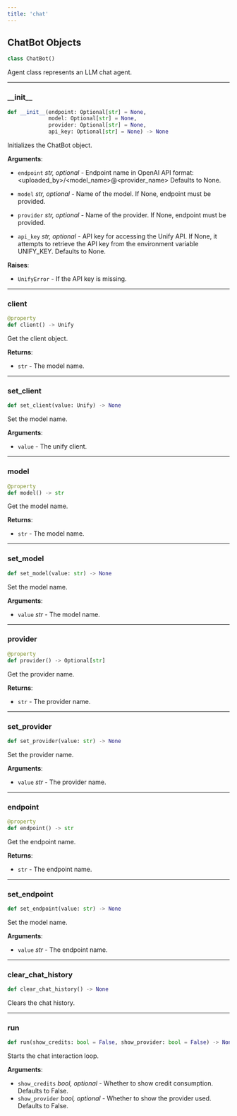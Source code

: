 ```yaml
---
title: 'chat'
---
```


<a id="chat.ChatBot"></a>

## ChatBot Objects

```python
class ChatBot()
```

Agent class represents an LLM chat agent.

<a id="chat.ChatBot.__init__"></a>

---

### \_\_init\_\_

```python
def __init__(endpoint: Optional[str] = None,
             model: Optional[str] = None,
             provider: Optional[str] = None,
             api_key: Optional[str] = None) -> None
```

Initializes the ChatBot object.

**Arguments**:

- `endpoint` _str, optional_ - Endpoint name in OpenAI API format:
  \<uploaded_by\>/\<model_name\>@\<provider_name\>
  Defaults to None.
  
- `model` _str, optional_ - Name of the model. If None,
  endpoint must be provided.
  
- `provider` _str, optional_ - Name of the provider. If None,
  endpoint must be provided.
  
- `api_key` _str, optional_ - API key for accessing the Unify API.
  If None, it attempts to retrieve the API key from the
  environment variable UNIFY_KEY.
  Defaults to None.
  

**Raises**:

- `UnifyError` - If the API key is missing.

<a id="chat.ChatBot.client"></a>

---

### client

```python
@property
def client() -> Unify
```

Get the client object.  

**Returns**:

- `str` - The model name.

<a id="chat.ChatBot.set_client"></a>

---

### set\_client

```python
def set_client(value: Unify) -> None
```

Set the model name.  

**Arguments**:

- `value` - The unify client.

<a id="chat.ChatBot.model"></a>

---

### model

```python
@property
def model() -> str
```

Get the model name.  

**Returns**:

- `str` - The model name.

<a id="chat.ChatBot.set_model"></a>

---

### set\_model

```python
def set_model(value: str) -> None
```

Set the model name.  

**Arguments**:

- `value` _str_ - The model name.

<a id="chat.ChatBot.provider"></a>

---

### provider

```python
@property
def provider() -> Optional[str]
```

Get the provider name.  

**Returns**:

- `str` - The provider name.

<a id="chat.ChatBot.set_provider"></a>

---

### set\_provider

```python
def set_provider(value: str) -> None
```

Set the provider name.  

**Arguments**:

- `value` _str_ - The provider name.

<a id="chat.ChatBot.endpoint"></a>

---

### endpoint

```python
@property
def endpoint() -> str
```

Get the endpoint name.  

**Returns**:

- `str` - The endpoint name.

<a id="chat.ChatBot.set_endpoint"></a>

---

### set\_endpoint

```python
def set_endpoint(value: str) -> None
```

Set the model name.  

**Arguments**:

- `value` _str_ - The endpoint name.

<a id="chat.ChatBot.clear_chat_history"></a>

---

### clear\_chat\_history

```python
def clear_chat_history() -> None
```

Clears the chat history.

<a id="chat.ChatBot.run"></a>

---

### run

```python
def run(show_credits: bool = False, show_provider: bool = False) -> None
```

Starts the chat interaction loop.

**Arguments**:

- `show_credits` _bool, optional_ - Whether to show credit consumption.
  Defaults to False.
- `show_provider` _bool, optional_ - Whether to show the provider used.
  Defaults to False.

